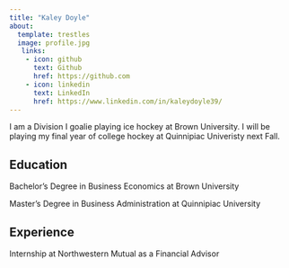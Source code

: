 ```yaml
---
title: "Kaley Doyle"
about:
  template: trestles
  image: profile.jpg
   links:
    - icon: github
      text: Github
      href: https://github.com
    - icon: linkedin
      text: LinkedIn
      href: https://www.linkedin.com/in/kaleydoyle39/
---
```


I am a Division I goalie playing ice hockey at Brown University. I will be playing my final year of college hockey at Quinnipiac Univeristy next Fall.

## Education
Bachelor's Degree in Business Economics at Brown University

Master's Degree in Business Administration at Quinnipiac University

## Experience

Internship at Northwestern Mutual as a Financial Advisor